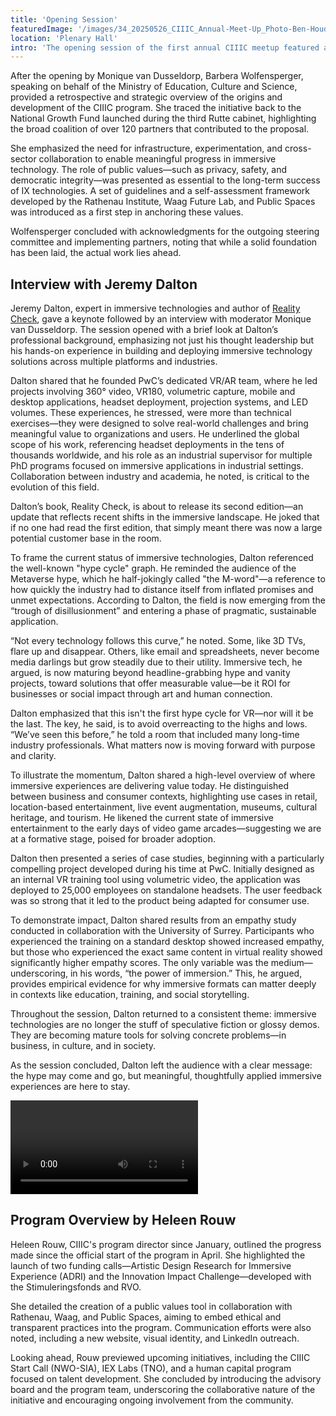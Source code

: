 ```yaml
---
title: 'Opening Session'
featuredImage: '/images/34_20250526_CIIIC_Annual-Meet-Up_Photo-Ben-Houdijk_lr_1393.jpeg'
location: 'Plenary Hall'
intro: 'The opening session of the first annual CIIIC meetup featured a presentation by Barbera Wolfensperger, speaking on behalf of the Ministry of Education, Culture and Science, a conversation with Jeremy Dalton, Head of Metaverse Technologies, PwC, and a program overview by Heleen Rouw, CIIIC program director.'
---
```


<SpeakerContainer>
  <Speaker
    name="Monique van Dusseldorp"
    title="Moderator"
    image="/images/speakers/Monique-Dusseldorp.jpeg"
  />
  <Speaker
    name="Barbera Wolfensperger"
    title="Ministry of Education, Culture and Science"
    image="/images/speakers/Barbera-Wolfensperger.jpeg"
  />
  <Speaker
    name="Jeremy Dalton"
    title="Head of Metaverse Technologies, PwC"
    image="/images/speakers/Jeremy-Dalton.jpeg"
  />
</SpeakerContainer>

After the opening by Monique van Dusseldorp, Barbera Wolfensperger, speaking on behalf of the Ministry of Education, Culture and Science, provided a retrospective and strategic overview of the origins and development of the CIIIC program. She traced the initiative back to the National Growth Fund launched during the third Rutte cabinet, highlighting the broad coalition of over 120 partners that contributed to the proposal.


<Illustration filename="welcome.png" />

She emphasized the need for infrastructure, experimentation, and cross-sector collaboration to enable meaningful progress in immersive technology. The role of public values—such as privacy, safety, and democratic integrity—was presented as essential to the long-term success of IX technologies. A set of guidelines and a self-assessment framework developed by the Rathenau Institute, Waag Future Lab, and Public Spaces was introduced as a first step in anchoring these values.

Wolfensperger concluded with acknowledgments for the outgoing steering committee and implementing partners, noting that while a solid foundation has been laid, the actual work lies ahead.

## Interview with Jeremy Dalton

Jeremy Dalton, expert in immersive technologies and author of [Reality Check](https://realitycheckxr.com), gave a keynote followed by an interview with moderator Monique van Dusseldorp. The session opened with a brief look at Dalton’s professional background, emphasizing not just his thought leadership but his hands-on experience in building and deploying immersive technology solutions across multiple platforms and industries.

Dalton shared that he founded PwC’s dedicated VR/AR team, where he led projects involving 360° video, VR180, volumetric capture, mobile and desktop applications, headset deployment, projection systems, and LED volumes. These experiences, he stressed, were more than technical exercises—they were designed to solve real-world challenges and bring meaningful value to organizations and users. He underlined the global scope of his work, referencing headset deployments in the tens of thousands worldwide, and his role as an industrial supervisor for multiple PhD programs focused on immersive applications in industrial settings. Collaboration between industry and academia, he noted, is critical to the evolution of this field.

<Illustration filename="dalton.png" />

Dalton’s book, Reality Check, is about to release its second edition—an update that reflects recent shifts in the immersive landscape. He joked that if no one had read the first edition, that simply meant there was now a large potential customer base in the room.

To frame the current status of immersive technologies, Dalton referenced the well-known "hype cycle" graph. He reminded the audience of the Metaverse hype, which he half-jokingly called "the M-word"—a reference to how quickly the industry had to distance itself from inflated promises and unmet expectations. According to Dalton, the field is now emerging from the “trough of disillusionment” and entering a phase of pragmatic, sustainable application.

“Not every technology follows this curve,” he noted. Some, like 3D TVs, flare up and disappear. Others, like email and spreadsheets, never become media darlings but grow steadily due to their utility. Immersive tech, he argued, is now maturing beyond headline-grabbing hype and vanity projects, toward solutions that offer measurable value—be it ROI for businesses or social impact through art and human connection.

Dalton emphasized that this isn't the first hype cycle for VR—nor will it be the last. The key, he said, is to avoid overreacting to the highs and lows. “We’ve seen this before,” he told a room that included many long-time industry professionals. What matters now is moving forward with purpose and clarity.

To illustrate the momentum, Dalton shared a high-level overview of where immersive experiences are delivering value today. He distinguished between business and consumer contexts, highlighting use cases in retail, location-based entertainment, live event augmentation, museums, cultural heritage, and tourism. He likened the current state of immersive entertainment to the early days of video game arcades—suggesting we are at a formative stage, poised for broader adoption.

Dalton then presented a series of case studies, beginning with a particularly compelling project developed during his time at PwC. Initially designed as an internal VR training tool using volumetric video, the application was deployed to 25,000 employees on standalone headsets. The user feedback was so strong that it led to the product being adapted for consumer use.

To demonstrate impact, Dalton shared results from an empathy study conducted in collaboration with the University of Surrey. Participants who experienced the training on a standard desktop showed increased empathy, but those who experienced the exact same content in virtual reality showed significantly higher empathy scores. The only variable was the medium—underscoring, in his words, “the power of immersion.” This, he argued, provides empirical evidence for why immersive formats can matter deeply in contexts like education, training, and social storytelling.

Throughout the session, Dalton returned to a consistent theme: immersive technologies are no longer the stuff of speculative fiction or glossy demos. They are becoming mature tools for solving concrete problems—in business, in culture, and in society.

As the session concluded, Dalton left the audience with a clear message: the hype may come and go, but meaningful, thoughtfully applied immersive experiences are here to stay.

<Video
  playbackId="1YElTgKMsrS3dmF00rxtWSE02w4Pcp00HFmdMoZATk1nnw"
  title="Jeremy Dalton"
  description="Jeremy Dalton, who leads the PwC Metaverse Technologies team, outlines how immersive tech is shifting toward long-term, purposeful applications that combine AI, user focus, and ethical considerations."
  transcript="My main message today at the CIIIC annual meetup is that we've moved away from short-term hype-fueled thinking in the IX industry, and we're now interested in more sustainable, long-term investments that add real value to both businesses and society. Immersive experiences can supercharge your business in a multitude of ways, from improving training to creating more efficient sales and marketing processes to allowing for closer collaboration between individuals all over the world. Immersive experiences can improve creativity and the creative industries in a lot of different ways. One is we're seeing completely new forms of art that we've never experienced before. And secondly, we can start to combine the physical and the digital world together in unprecedented ways, using the real world as a canvas instead of our 2D computer screens. In the field of immersive technologies, the biggest trends I'm seeing right now are: one, the integration of AI with IX to create even more powerful experiences than ever before, and two, the improvements in the hardware, creating smaller, lighter, more invisible form factors that will become more accepted by mainstream society. We have to take great care with immersive technologies because the technology is so powerful, it is capable of creating intense human emotions that need to be managed, as well as we have to worry about the data protection elements. When it comes to data, immersive experiences have to be taken care of because there are far greater forms of data that are potentially released with immersive experiences, and those data sets are far more intrusive than what is possible to collect on regular websites and 2D applications. My biggest advice for CIIIC is to consider the convergence of emerging technologies. So if we consider what virtual reality can do alone, what augmented reality can do alone, what AI can do alone, then that doesn't create the fullest picture for us and doesn't give us the greatest opportunity compared to what AI and IX could do together. Three things to promote immersive experiences in the most successful way. One is user-centric design. Always consider the friction of the end user and how you can make it as seamless and easy as comfortable as possible for them. Secondly, ensure you create high quality content that is relevant to their problem. And finally, make sure you are building immersive experiences with a clear, inarguable purpose. They're not a silver bullet and they shouldn't be used as a solution to every problem. But where you've identified that they are the correct solutions to a problem, you'll find a lot of value if you pursue them. There are significant challenges in the adoption of IX technologies, everything from physical challenges to psychological, sociological challenges. So keeping your user at the center of your experience as you explore this technology will be absolutely key to its success."
/>

## Program Overview by Heleen Rouw

Heleen Rouw, CIIIC's program director since January, outlined the progress made since the official start of the program in April. She highlighted the launch of two funding calls—Artistic Design Research for Immersive Experience (ADRI) and the Innovation Impact Challenge—developed with the Stimuleringsfonds and RVO.

She detailed the creation of a public values tool in collaboration with Rathenau, Waag, and Public Spaces, aiming to embed ethical and transparent practices into the program. Communication efforts were also noted, including a new website, visual identity, and LinkedIn outreach.

Looking ahead, Rouw previewed upcoming initiatives, including the CIIIC Start Call (NWO-SIA), IEX Labs (TNO), and a human capital program focused on talent development. She concluded by introducing the advisory board and the program team, underscoring the collaborative nature of the initiative and encouraging ongoing involvement from the community.
